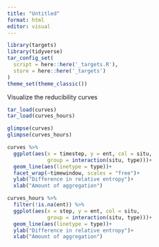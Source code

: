 ```yaml
---
title: "Untitled"
format: html
editor: visual
---
```


```r
library(targets)
library(tidyverse)
tar_config_set(
  script = here::here('_targets.R'),
  store = here::here('_targets')
)
theme_set(theme_classic())
```

Visualize the reducibility curves

```r
tar_load(curves)
tar_load(curves_hours)

glimpse(curves)
glimpse(curves_hours)

curves %>%
  ggplot(aes(x = timestep, y = ent, col = situ, 
             group = interaction(situ, type)))+
  geom_line(aes(linetype = type))+
  facet_wrap(~timewindow, scales = "free")+
  ylab("Difference in relative entropy")+
  xlab("Amount of aggregation")

curves_hours %>%
  filter(!is.na(ent)) %>%
  ggplot(aes(x = step, y = ent, col = situ,
             group = interaction(situ, type)))+
  geom_line(aes(linetype = type))+
  ylab("Difference in relative entropy")+
  xlab("Amount of aggregation")
```
